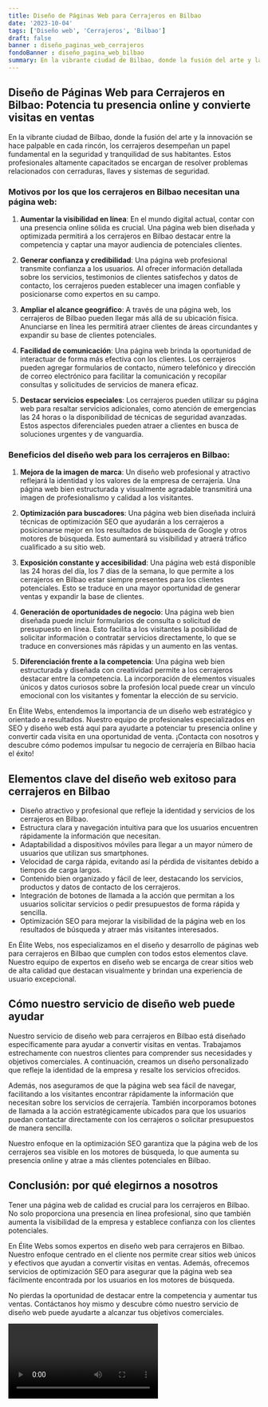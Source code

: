 ```yaml
---
title: Diseño de Páginas Web para Cerrajeros en Bilbao
date: '2023-10-04'
tags: ['Diseño web', 'Cerrajeros', 'Bilbao']
draft: false
banner : diseño_paginas_web_cerrajeros
fondoBanner : diseño_pagina_web_bilbao
summary: En la vibrante ciudad de Bilbao, donde la fusión del arte y la innovación se hace palpable en cada rincón, los cerrajeros desempeñan un papel fundamental en la seguridad y tranquilidad de sus habitantes. Estos profesionales altamente capacitados se encargan de resolver problemas relacionados con cerraduras, llaves y sistemas de seguridad.
---
```


## **Diseño de Páginas Web para Cerrajeros en Bilbao: Potencia tu presencia online y convierte visitas en ventas**

En la vibrante ciudad de Bilbao, donde la fusión del arte y la innovación se hace palpable en cada rincón, los cerrajeros desempeñan un papel fundamental en la seguridad y tranquilidad de sus habitantes. Estos profesionales altamente capacitados se encargan de resolver problemas relacionados con cerraduras, llaves y sistemas de seguridad.

### **Motivos por los que los cerrajeros en Bilbao necesitan una página web:**

1. **Aumentar la visibilidad en línea**: En el mundo digital actual, contar con una presencia online sólida es crucial. Una página web bien diseñada y optimizada permitirá a los cerrajeros en Bilbao destacar entre la competencia y captar una mayor audiencia de potenciales clientes.

2. **Generar confianza y credibilidad**: Una página web profesional transmite confianza a los usuarios. Al ofrecer información detallada sobre los servicios, testimonios de clientes satisfechos y datos de contacto, los cerrajeros pueden establecer una imagen confiable y posicionarse como expertos en su campo.

3. **Ampliar el alcance geográfico**: A través de una página web, los cerrajeros de Bilbao pueden llegar más allá de su ubicación física. Anunciarse en línea les permitirá atraer clientes de áreas circundantes y expandir su base de clientes potenciales.

4. **Facilidad de comunicación**: Una página web brinda la oportunidad de interactuar de forma más efectiva con los clientes. Los cerrajeros pueden agregar formularios de contacto, número telefónico y dirección de correo electrónico para facilitar la comunicación y recopilar consultas y solicitudes de servicios de manera eficaz.

5. **Destacar servicios especiales**: Los cerrajeros pueden utilizar su página web para resaltar servicios adicionales, como atención de emergencias las 24 horas o la disponibilidad de técnicas de seguridad avanzadas. Estos aspectos diferenciales pueden atraer a clientes en busca de soluciones urgentes y de vanguardia.

### **Beneficios del diseño web para los cerrajeros en Bilbao:**

1. **Mejora de la imagen de marca**: Un diseño web profesional y atractivo reflejará la identidad y los valores de la empresa de cerrajería. Una página web bien estructurada y visualmente agradable transmitirá una imagen de profesionalismo y calidad a los visitantes.

2. **Optimización para buscadores**: Una página web bien diseñada incluirá técnicas de optimización SEO que ayudarán a los cerrajeros a posicionarse mejor en los resultados de búsqueda de Google y otros motores de búsqueda. Esto aumentará su visibilidad y atraerá tráfico cualificado a su sitio web.

3. **Exposición constante y accesibilidad**: Una página web está disponible las 24 horas del día, los 7 días de la semana, lo que permite a los cerrajeros en Bilbao estar siempre presentes para los clientes potenciales. Esto se traduce en una mayor oportunidad de generar ventas y expandir la base de clientes.

4. **Generación de oportunidades de negocio**: Una página web bien diseñada puede incluir formularios de consulta o solicitud de presupuesto en línea. Esto facilita a los visitantes la posibilidad de solicitar información o contratar servicios directamente, lo que se traduce en conversiones más rápidas y un aumento en las ventas.

5. **Diferenciación frente a la competencia**: Una página web bien estructurada y diseñada con creatividad permite a los cerrajeros destacar entre la competencia. La incorporación de elementos visuales únicos y datos curiosos sobre la profesión local puede crear un vínculo emocional con los visitantes y fomentar la elección de su servicio.

En Élite Webs, entendemos la importancia de un diseño web estratégico y orientado a resultados. Nuestro equipo de profesionales especializados en SEO y diseño web está aquí para ayudarte a potenciar tu presencia online y convertir cada visita en una oportunidad de venta. ¡Contacta con nosotros y descubre cómo podemos impulsar tu negocio de cerrajería en Bilbao hacia el éxito!

<GifSeo />

<Cta />

## Elementos clave del diseño web exitoso para cerrajeros en Bilbao

- Diseño atractivo y profesional que refleje la identidad y servicios de los cerrajeros en Bilbao.
- Estructura clara y navegación intuitiva para que los usuarios encuentren rápidamente la información que necesitan.
- Adaptabilidad a dispositivos móviles para llegar a un mayor número de usuarios que utilizan sus smartphones.
- Velocidad de carga rápida, evitando así la pérdida de visitantes debido a tiempos de carga largos.
- Contenido bien organizado y fácil de leer, destacando los servicios, productos y datos de contacto de los cerrajeros.
- Integración de botones de llamada a la acción que permitan a los usuarios solicitar servicios o pedir presupuestos de forma rápida y sencilla.
- Optimización SEO para mejorar la visibilidad de la página web en los resultados de búsqueda y atraer más visitantes interesados.

En Élite Webs, nos especializamos en el diseño y desarrollo de páginas web para cerrajeros en Bilbao que cumplen con todos estos elementos clave. Nuestro equipo de expertos en diseño web se encarga de crear sitios web de alta calidad que destacan visualmente y brindan una experiencia de usuario excepcional.

## Cómo nuestro servicio de diseño web puede ayudar

Nuestro servicio de diseño web para cerrajeros en Bilbao está diseñado específicamente para ayudar a convertir visitas en ventas. Trabajamos estrechamente con nuestros clientes para comprender sus necesidades y objetivos comerciales. A continuación, creamos un diseño personalizado que refleje la identidad de la empresa y resalte los servicios ofrecidos.

Además, nos aseguramos de que la página web sea fácil de navegar, facilitando a los visitantes encontrar rápidamente la información que necesitan sobre los servicios de cerrajería. También incorporamos botones de llamada a la acción estratégicamente ubicados para que los usuarios puedan contactar directamente con los cerrajeros o solicitar presupuestos de manera sencilla.

Nuestro enfoque en la optimización SEO garantiza que la página web de los cerrajeros sea visible en los motores de búsqueda, lo que aumenta su presencia online y atrae a más clientes potenciales en Bilbao.

## Conclusión: por qué elegirnos a nosotros

Tener una página web de calidad es crucial para los cerrajeros en Bilbao. No solo proporciona una presencia en línea profesional, sino que también aumenta la visibilidad de la empresa y establece confianza con los clientes potenciales.

En Élite Webs somos expertos en diseño web para cerrajeros en Bilbao. Nuestro enfoque centrado en el cliente nos permite crear sitios web únicos y efectivos que ayudan a convertir visitas en ventas. Además, ofrecemos servicios de optimización SEO para asegurar que la página web sea fácilmente encontrada por los usuarios en los motores de búsqueda.

No pierdas la oportunidad de destacar entre la competencia y aumentar tus ventas. Contáctanos hoy mismo y descubre cómo nuestro servicio de diseño web puede ayudarte a alcanzar tus objetivos comerciales.

<Video />

<CtaBot job='Cerrajeros' city='Bilbao'/>

<Gmaps query='Bilbao+españa+maps' />